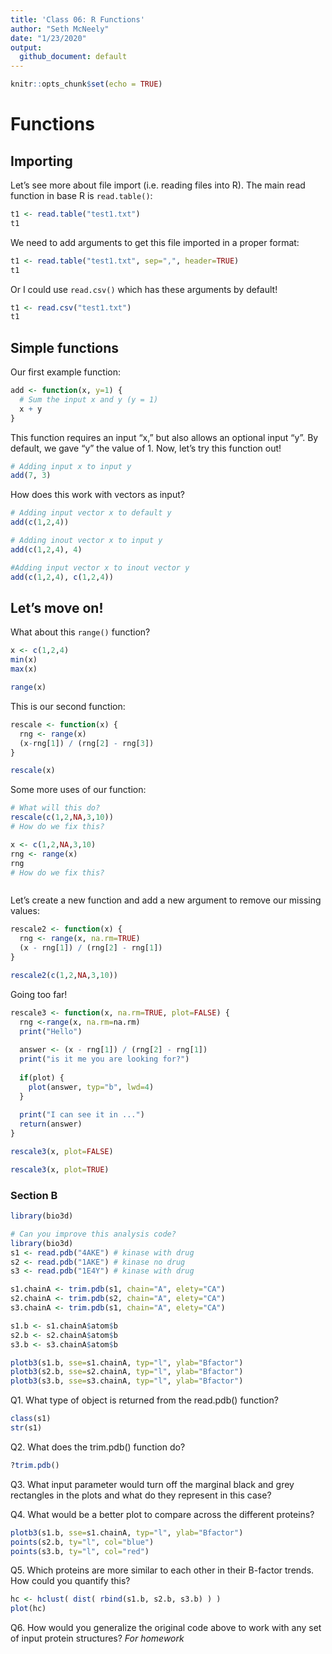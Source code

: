 ```yaml
---
title: 'Class 06: R Functions'
author: "Seth McNeely"
date: "1/23/2020"
output:
  github_document: default
---
```


```r
knitr::opts_chunk$set(echo = TRUE)
```

# Functions

## Importing

Let's see more about file import (i.e. reading files into R). The main read function in base R is `read.table()`:
```r
t1 <- read.table("test1.txt")
t1
```

We need to add arguments to get this file imported in a proper format:
```r
t1 <- read.table("test1.txt", sep=",", header=TRUE)
t1
```

Or I could use `read.csv()` which has these arguments by default!
```r
t1 <- read.csv("test1.txt")
t1
```

## Simple functions

Our first example function:
```r
add <- function(x, y=1) {
  # Sum the input x and y (y = 1)
  x + y
}
```

This function requires an input "x," but also allows an optional input "y". By default, we gave "y" the value of 1. Now, let's try this function out!
```r
# Adding input x to input y
add(7, 3)
```

How does this work with vectors as input?
```r
# Adding input vector x to default y
add(c(1,2,4))
```

```r
# Adding inout vector x to input y
add(c(1,2,4), 4)
```

```r
#Adding input vector x to inout vector y
add(c(1,2,4), c(1,2,4))
```

## Let's move on!
What about this `range()` function?

```r
x <- c(1,2,4)
min(x)
max(x)
```
```r
range(x)
```

This is our second function:
```r
rescale <- function(x) {
  rng <- range(x)
  (x-rng[1]) / (rng[2] - rng[3])
}
```

```r
rescale(x)
```

Some more uses of our function:
```r
# What will this do?
rescale(c(1,2,NA,3,10))
# How do we fix this?
```

```r
x <- c(1,2,NA,3,10)
rng <- range(x)
rng
# How do we fix this?
```

```r

```

Let's create a new function and add a new argument to remove our missing values:
```r
rescale2 <- function(x) {
  rng <- range(x, na.rm=TRUE)
  (x - rng[1]) / (rng[2] - rng[1])
}
```

```r
rescale2(c(1,2,NA,3,10))
```

Going too far!
```r
rescale3 <- function(x, na.rm=TRUE, plot=FALSE) {
  rng <-range(x, na.rm=na.rm)
  print("Hello")
  
  answer <- (x - rng[1]) / (rng[2] - rng[1])
  print("is it me you are looking for?")
  
  if(plot) {
    plot(answer, typ="b", lwd=4)
  }
  
  print("I can see it in ...")
  return(answer)
}
```

```r
rescale3(x, plot=FALSE)
```
```r
rescale3(x, plot=TRUE)
```

### Section B
```r
library(bio3d)
```
```r
# Can you improve this analysis code?
library(bio3d)
s1 <- read.pdb("4AKE") # kinase with drug
s2 <- read.pdb("1AKE") # kinase no drug
s3 <- read.pdb("1E4Y") # kinase with drug

s1.chainA <- trim.pdb(s1, chain="A", elety="CA")
s2.chainA <- trim.pdb(s2, chain="A", elety="CA")
s3.chainA <- trim.pdb(s1, chain="A", elety="CA")

s1.b <- s1.chainA$atom$b
s2.b <- s2.chainA$atom$b
s3.b <- s3.chainA$atom$b

plotb3(s1.b, sse=s1.chainA, typ="l", ylab="Bfactor")
plotb3(s2.b, sse=s2.chainA, typ="l", ylab="Bfactor")
plotb3(s3.b, sse=s3.chainA, typ="l", ylab="Bfactor")
```

Q1. What type of object is returned from the read.pdb() function? 
```r
class(s1)
str(s1)
```

Q2. What does the trim.pdb() function do?
```r
?trim.pdb()
```

Q3. What input parameter would turn off the marginal black and grey rectangles in the plots and what do they represent in this case?


Q4. What would be a better plot to compare across the different proteins?
```r
plotb3(s1.b, sse=s1.chainA, typ="l", ylab="Bfactor")
points(s2.b, ty="l", col="blue")
points(s3.b, ty="l", col="red")
```

Q5. Which proteins are more similar to each other in their B-factor trends. How could you quantify this?
```r
hc <- hclust( dist( rbind(s1.b, s2.b, s3.b) ) )
plot(hc)
```

Q6. How would you generalize the original code above to work with any set of input protein structures?
*For homework*